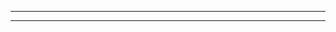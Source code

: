 {{Update|live=true}}
----
{{Update|banner=Wikia_2019_March_22nd_Banner.png|live=true}}
----
{{Update|banner=Wikia_2019_March_22nd_Banner.png}}